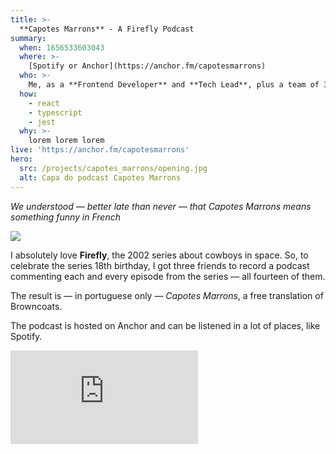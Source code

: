 ```yaml
---
title: >-
  **Capotes Marrons** - A Firefly Podcast
summary:
  when: 1656533603043
  where: >-
    [Spotify or Anchor](https://anchor.fm/capotesmarrons)
  who: >-
    Me, as a **Frontend Developer** and **Tech Lead**, plus a team of 3 developers, 1 PO and 1 designer
  how:
    - react
    - typescript
    - jest
  why: >-
    lorem lorem lorem
live: 'https://anchor.fm/capotesmarrons'
hero:
  src: /projects/capotes_marrons/opening.jpg
  alt: Capa do podcast Capotes Marrons
---
```


_We understood — better late than never — that Capotes Marrons means something funny in French_

![](/projects/capotes_marrons/opening.jpg)

I absolutely love **Firefly**, the 2002 series about cowboys in space. So, to celebrate the series 18th birthday, I got three friends to record a podcast commenting each and every episode from the series — all fourteen of them.

The result is — in portuguese only — _Capotes Marrons_, a free translation of Browncoats.

The podcast is hosted on Anchor and can be listened in a lot of places, like Spotify.

<iframe
  src="https://anchor.fm/capotesmarrons/embed/episodes/Capotes-Marrons-s01e03---Bushwhacked-eje62o"
  frameborder="0"
  scrolling="no"
></iframe>
